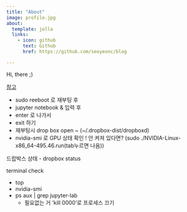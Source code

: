 ```yaml
---
title: "About"
image: profile.jpg
about:
  template: jolla
  links:
    - icon: github
      text: Github
      href: https://github.com/seoyeonc/blog

---
```


Hi, there ;)

[참고](https://miruetoto.github.io/yechan/%EC%A6%90%EC%B0%BE/2000/01/05/(%EC%A6%90%EC%B0%BE)-%EC%A3%BC%ED%94%BC%ED%84%B0%EB%9E%A9-%EC%A6%90%EC%B0%BE.html)

- sudo reeboot 로 재부팅 후
- jupyter notebook & 입력 후
- enter 로 나가서
- exit 하기
- 재부팅시 drop box open ~ (~/.dropbox-dist/dropboxd)
- nvidia-smi 로 GPU 상태 확인 ! 안 켜져 있다면? (sudo ./NVIDIA-Linux-x86_64-495.46.run(tab누르면 나옴))

드랍박스 상태
- dropbox status

terminal check

- top
- nvidia-smi
- ps aux | grep jupyter-lab
    - 필요없는 거 'kill 0000'로 프로세스 끄기